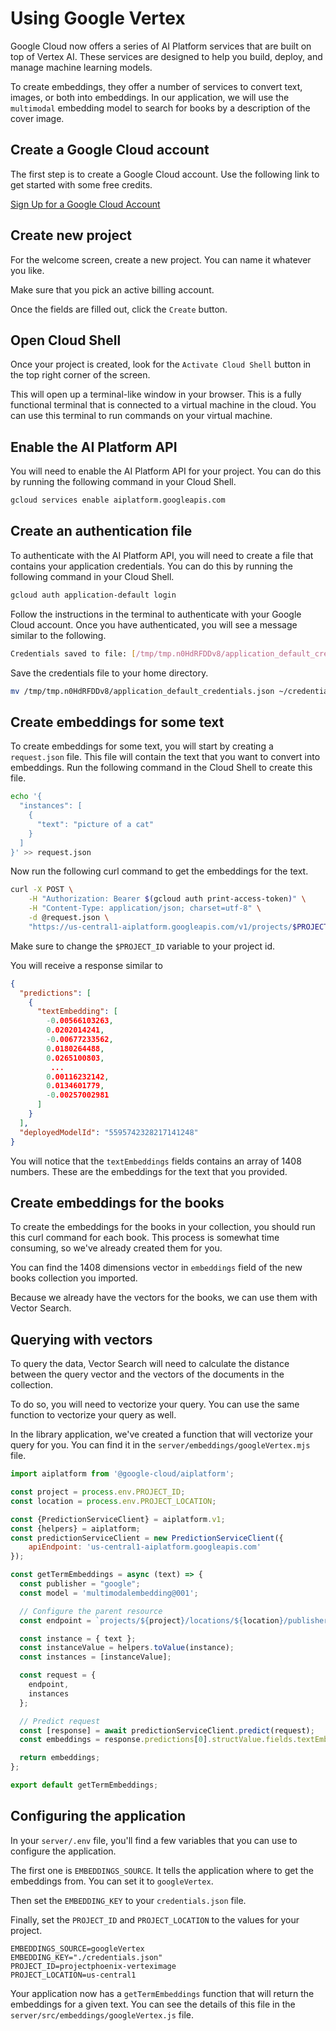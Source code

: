 # Using Google Vertex

Google Cloud now offers a series of AI Platform services that are built on top of Vertex AI. These services are designed to help you build, deploy, and manage machine learning models.

To create embeddings, they offer a number of services to convert text, images, or both into embeddings. In our application, we will use the `multimodal` embedding model to search for books by a description of the cover image.

## Create a Google Cloud account

The first step is to create a Google Cloud account. Use the following link to get started with some free credits.

[Sign Up for a Google Cloud Account](https://cloud.google.com/free)

## Create new project

For the welcome screen, create a new project. You can name it whatever you like.

Make sure that you pick an active billing account.

<Screenshot src="/img/screenshots/7-vector-search/5-create-vectors/4-google-vertex/1-create-project.png" url="https://cloud.google.com" />

Once the fields are filled out, click the `Create` button.

## Open Cloud Shell

Once your project is created, look for the `Activate Cloud Shell` button in the top right corner of the screen.

<Screenshot src="/img/screenshots/7-vector-search/5-create-vectors/4-google-vertex/2-activate-cloud-shell.png" url="https://cloud.google.com" />

This will open up a terminal-like window in your browser. This is a fully functional terminal that is connected to a virtual machine in the cloud. You can use this terminal to run commands on your virtual machine.

## Enable the AI Platform API

You will need to enable the AI Platform API for your project. You can do this by running the following command in your Cloud Shell.

```bash
gcloud services enable aiplatform.googleapis.com
```

## Create an authentication file

To authenticate with the AI Platform API, you will need to create a file that contains your application credentials. You can do this by running the following command in your Cloud Shell.

```bash
gcloud auth application-default login
```

Follow the instructions in the terminal to authenticate with your Google Cloud account. Once you have authenticated, you will see a message similar to the following.

```bash
Credentials saved to file: [/tmp/tmp.n0HdRFDDv8/application_default_credentials.json]
```

Save the credentials file to your home directory.

```bash
mv /tmp/tmp.n0HdRFDDv8/application_default_credentials.json ~/credentials.json
```

## Create embeddings for some text

To create embeddings for some text, you will start by creating a `request.json` file. This file will contain the text that you want to convert into embeddings. Run the following command in the Cloud Shell to create this file.

```bash
echo '{
  "instances": [
    {
      "text": "picture of a cat"
    }
  ]
}' >> request.json
```

Now run the following curl command to get the embeddings for the text.

```bash
curl -X POST \
    -H "Authorization: Bearer $(gcloud auth print-access-token)" \
    -H "Content-Type: application/json; charset=utf-8" \
    -d @request.json \
    "https://us-central1-aiplatform.googleapis.com/v1/projects/$PROJECT_ID/locations/us-central1/publishers/google/models/multimodalembedding@001:predict"
```

Make sure to change the `$PROJECT_ID` variable to your project id.

You will receive a response similar to

```json
{
  "predictions": [
    {
      "textEmbedding": [
        -0.00566103263,
        0.0202014241,
        -0.00677233562,
        0.0180264488,
        0.0265100803,
         ...
        0.00116232142,
        0.0134601779,
        -0.00257002981
      ]
    }
  ],
  "deployedModelId": "5595742328217141248"
}
```

You will notice that the `textEmbeddings` fields contains an array of 1408 numbers. These are the embeddings for the text that you provided.

## Create embeddings for the books

To create the embeddings for the books in your collection, you should run this curl command for each book. This process is somewhat time consuming, so we've already created them for you.

You can find the 1408 dimensions vector in `embeddings` field of the new books collection you imported.

Because we already have the vectors for the books, we can use them with Vector Search.

## Querying with vectors

To query the data, Vector Search will need to calculate the distance between the query vector and the vectors of the documents in the collection.

To do so, you will need to vectorize your query. You can use the same function to vectorize your query as well.

In the library application, we've created a function that will vectorize your query for you. You can find it in the `server/embeddings/googleVertex.mjs` file.

```js
import aiplatform from '@google-cloud/aiplatform';

const project = process.env.PROJECT_ID;
const location = process.env.PROJECT_LOCATION;

const {PredictionServiceClient} = aiplatform.v1;
const {helpers} = aiplatform;
const predictionServiceClient = new PredictionServiceClient({
    apiEndpoint: 'us-central1-aiplatform.googleapis.com'
});

const getTermEmbeddings = async (text) => {
  const publisher = "google";
  const model = 'multimodalembedding@001';

  // Configure the parent resource
  const endpoint = `projects/${project}/locations/${location}/publishers/${publisher}/models/${model}`;

  const instance = { text };
  const instanceValue = helpers.toValue(instance);
  const instances = [instanceValue];

  const request = {
    endpoint,
    instances
  };

  // Predict request
  const [response] = await predictionServiceClient.predict(request);
  const embeddings = response.predictions[0].structValue.fields.textEmbedding.listValue.values.map(e => e.numberValue);

  return embeddings;
};

export default getTermEmbeddings;
```

## Configuring the application

In your `server/.env` file, you'll find a few variables that you can use to configure the application.

The first one is `EMBEDDINGS_SOURCE`. It tells the application where to get the embeddings from. You can set it to `googleVertex`.

Then set the `EMBEDDING_KEY` to your `credentials.json` file.

Finally, set the `PROJECT_ID` and `PROJECT_LOCATION` to the values for your project.

```
EMBEDDINGS_SOURCE=googleVertex
EMBEDDING_KEY="./credentials.json"
PROJECT_ID=projectphoenix-verteximage
PROJECT_LOCATION=us-central1
```

Your application now has a `getTermEmbeddings` function that will return the embeddings for a given text. You can see the details of this file in the `server/src/embeddings/googleVertex.js` file.

